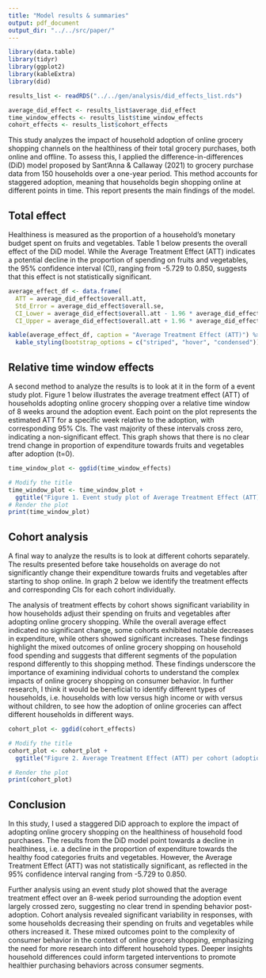 ```yaml
---
title: "Model results & summaries"
output: pdf_document
output_dir: "../../src/paper/"
---
```


```r
library(data.table)
library(tidyr)
library(ggplot2)
library(kableExtra)
library(did)

```


```r
results_list <- readRDS("../../gen/analysis/did_effects_list.rds")

average_did_effect <- results_list$average_did_effect
time_window_effects <- results_list$time_window_effects
cohort_effects <- results_list$cohort_effects
```




This study analyzes the impact of household adoption of online grocery shopping channels on the healthiness of their total grocery purchases, both online and offline. To assess this, I applied the difference-in-differences (DiD) model proposed by Sant'Anna & Callaway (2021) to grocery purchase data from 150 households over a one-year period. This method accounts for staggered adoption, meaning that households begin shopping online at different points in time. This report presents the main findings of the model. 


## Total effect

Healthiness is measured as the proportion of a household's monetary budget spent on fruits and vegetables. Table 1 below presents the overall effect of the DiD model. While the Average Treatment Effect (ATT) indicates a potential decline in the proportion of spending on fruits and vegetables, the 95% confidence interval (CI), ranging from -5.729 to 0.850, suggests that this effect is not statistically significant.



```r
average_effect_df <- data.frame(
  ATT = average_did_effect$overall.att,
  Std_Error = average_did_effect$overall.se,
  CI_Lower = average_did_effect$overall.att - 1.96 * average_did_effect$overall.se,
  CI_Upper = average_did_effect$overall.att + 1.96 * average_did_effect$overall.se)

kable(average_effect_df, caption = "Average Treatment Effect (ATT)") %>%
  kable_styling(bootstrap_options = c("striped", "hover", "condensed"))
```

## Relative time window effects

A second method to analyze the results is to look at it in the form of a event study plot. Figure 1 below illustrates the average treatment effect (ATT) of households adopting online grocery shopping over a relative time window of 8 weeks around the adoption event. Each point on the plot represents the estimated ATT for a specific week relative to the adoption, with corresponding  95% CIs. The vast majority of these intervals cross zero, indicating a non-significant effect. This graph shows that there is no clear trend change in proportion of expenditure towards fruits and vegetables after adoption (t=0).

```r
time_window_plot <- ggdid(time_window_effects)

# Modify the title
time_window_plot <- time_window_plot + 
  ggtitle("Figure 1. Event study plot of Average Treatment Effect (ATT) over time")
# Render the plot
print(time_window_plot)
```

## Cohort analysis

A final way to analyze the results is to look at different cohorts separately. The results presented before take households on average do not significantly change their expenditure towards fruits and vegetables after starting to shop online. In graph 2 below we identify the treatment effects and corresponding CIs for each cohort individually. 

The analysis of treatment effects by cohort shows significant variability in how households adjust their spending on fruits and vegetables after adopting online grocery shopping. While the overall average effect indicated no significant change, some cohorts exhibited notable decreases in expenditure, while others showed significant increases. These findings highlight the mixed outcomes of online grocery shopping on household food spending and suggests that different segments of the population respond differently to this shopping method. These findings underscore the importance of examining individual cohorts to understand the complex impacts of online grocery shopping on consumer behavior. In further research, I think it would be beneficial to identify different types of households, i.e. households with low versus high income or with versus without children, to see how the adoption of online groceries can affect different households in different ways.

```r
cohort_plot <- ggdid(cohort_effects)

# Modify the title
cohort_plot <- cohort_plot + 
  ggtitle("Figure 2. Average Treatment Effect (ATT) per cohort (adoption-week")

# Render the plot
print(cohort_plot)
```

## Conclusion

In this study, I used a staggered DiD approach to explore the impact of adopting online grocery shopping on the healthiness of household food purchases. The results from the DiD model point towards a decline in healthiness, i.e. a decline in the proportion of expenditure towards the healthy food categories fruits and vegetables. However, the Average Treatment Effect (ATT) was not statistically significant, as reflected in the 95% confidence interval ranging from -5.729 to 0.850.

Further analysis using an event study plot showed that the average treatment effect over an 8-week period surrounding the adoption event largely crossed zero, suggesting no clear trend in spending behavior post-adoption. Cohort analysis revealed significant variability in responses, with some households decreasing their spending on fruits and vegetables while others increased it. These mixed outcomes point to the complexity of consumer behavior in the context of online grocery shopping, emphasizing the need for more research into different household types. Deeper insights household differences could inform targeted interventions to promote healthier purchasing behaviors across consumer segments.